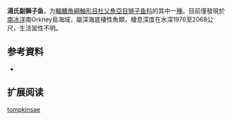 {{Speciesbox
| name = 湯氏副獅子魚
| status = NE
| status_system = 
| image = 
| genus = Paraliparis
| species = tompkinsae
| authority = [[Andriashev|Andriashev]],  1992
| synonyms = 
}}

'''湯氏副獅子鱼'''，为[[輻鰭魚綱|輻鰭魚綱]][[鮋形目|鮋形目]][[杜父魚亞目|杜父魚亞目]][[狮子鱼科|狮子鱼科]]的其中一[[種|種]]。目前僅發現於[[南冰洋|南冰洋]]南Orkney島海域，屬深海底棲性魚類，棲息深度在水深1976至2068公尺，生活習性不明。

== 参考資料 ==
*{{FishBase_species|genus=Paraliparis|species=tompkinsae|year=2011|month=12}}

== 扩展阅读 ==
{{refbegin}}
{{wikispecies-inline|Paraliparis tompkinsae|湯氏副獅子魚}}
{{refend}}
{{Taxonbar|from=Q2378460}}

[[Category:副獅子魚属|tompkinsae]]


{{鮋形目小作品}}